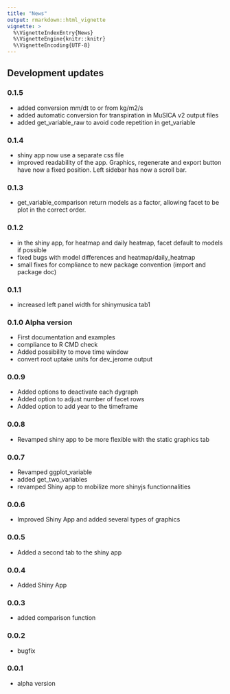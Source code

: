 ```yaml
---
title: "News"
output: rmarkdown::html_vignette
vignette: >
  %\VignetteIndexEntry{News}
  %\VignetteEngine{knitr::knitr}
  %\VignetteEncoding{UTF-8}
---
```


<link rel="stylesheet" href="https://use.fontawesome.com/releases/v5.0.13/css/all.css" integrity="sha384-DNOHZ68U8hZfKXOrtjWvjxusGo9WQnrNx2sqG0tfsghAvtVlRW3tvkXWZh58N9jp" crossorigin="anonymous">

## <i class="fas fa-code"></i> Development updates

### 0.1.5
  * added conversion mm/dt to or from kg/m2/s
  * added automatic conversion for transpiration in MuSICA v2 output files
  * added get_variable_raw to avoid code repetition in get_variable

### 0.1.4
  * shiny app now use a separate css file
  * improved readability of the app. Graphics, regenerate and export button have
  now a fixed position. Left sidebar has now a scroll bar.
  
### 0.1.3
  * get_variable_comparison return models as a factor, allowing facet to be plot 
  in the correct order.
  
### 0.1.2
  * in the shiny app, for heatmap and daily heatmap, facet default to models if possible
  * fixed bugs with model differences and heatmap/daily_heatmap
  * small fixes for compliance to new package convention (import and package doc)

### 0.1.1
  * increased left panel width for shinymusica tab1


### 0.1.0 Alpha version
  * First documentation and examples
  * compliance to R CMD check
  * Added possibility to move time window
  * convert root uptake units for dev_jerome output

### 0.0.9
  * Added options to deactivate each dygraph
  * Added option to adjust number of facet rows
  * Added option to add year to the timeframe

### 0.0.8
  * Revamped shiny app to be more flexible with the static graphics tab

### 0.0.7
  * Revamped ggplot_variable
  * added get_two_variables
  * revamped Shiny app to mobilize more shinyjs functionnalities

### 0.0.6
  * Improved Shiny App and added several types of graphics

### 0.0.5
  * Added a second tab to the shiny app
  
### 0.0.4
  * Added Shiny App
  
### 0.0.3
  * added comparison function
  
### 0.0.2 
  * bugfix
  
### 0.0.1 
  * alpha version